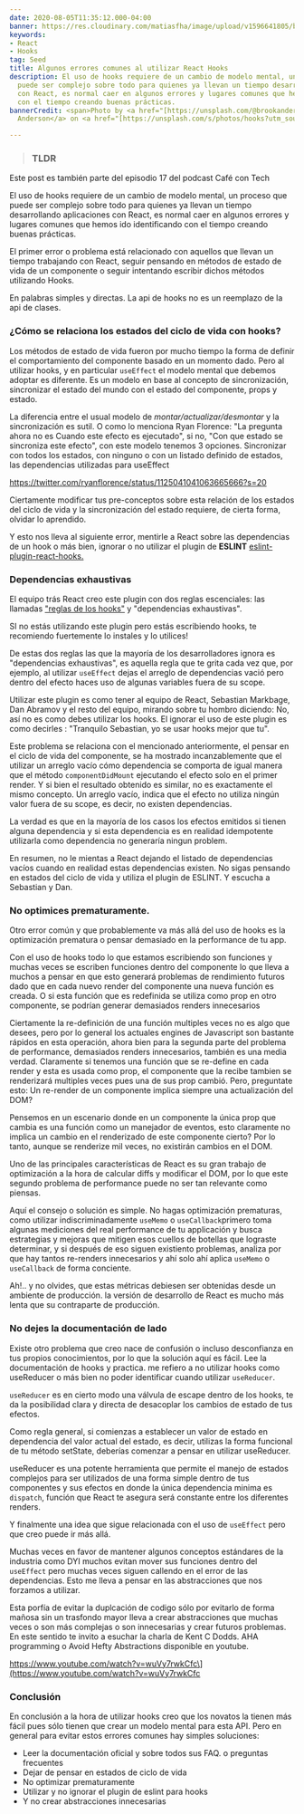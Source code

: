 ```yaml
---
date: 2020-08-05T11:35:12.000-04:00
banner: https://res.cloudinary.com/matiasfha/image/upload/v1596641805/brook-anderson-gTQbZXL417Q-unsplash_si4ngk.jpg
keywords:
- React
- Hooks
tag: Seed
title: Algunos errores comunes al utilizar React Hooks
description: El uso de hooks requiere de un cambio de modelo mental, un proceso que
  puede ser complejo sobre todo para quienes ya llevan un tiempo desarrollando aplicaciones
  con React, es normal caer en algunos errores y lugares comunes que hemos ido identificando
  con el tiempo creando buenas prácticas.
bannerCredit: <span>Photo by <a href="[https://unsplash.com/@brookanderson?utm_source=unsplash&amp;utm_medium=referral&amp;utm_content=creditCopyText](https://unsplash.com/@brookanderson?utm_source=unsplash&amp;utm_medium=referral&amp;utm_content=creditCopyText)">Brook
  Anderson</a> on <a href="[https://unsplash.com/s/photos/hooks?utm_source=unsplash&amp;utm_medium=referral&amp;utm_content=creditCopyText](https://unsplash.com/s/photos/hooks?utm_source=unsplash&amp;utm_medium=referral&amp;utm_content=creditCopyText)">Unsplash</a></span>

---
```


<script>
</script>


> ### TLDR 
Este post es también parte del episodio 17 del podcast Café con Tech
> <Buzzsprout buzzsproutId="4822565-errores-comunes-con-react-hooks" />


El uso de hooks requiere de un cambio de modelo mental, un proceso que puede ser complejo sobre todo para quienes ya llevan un tiempo desarrollando aplicaciones con React, es normal caer en algunos errores y lugares comunes que hemos ido identificando con el tiempo creando buenas prácticas.

El primer error o problema está relacionado con aquellos que llevan un tiempo trabajando con React, seguir pensando en métodos de estado de vida de un componente o seguir intentando escribir dichos métodos utilizando Hooks.

En palabras simples y directas. La api de hooks no es un reemplazo de la api de clases.

### ¿Cómo se relaciona los estados del ciclo de vida con hooks?

  
Los métodos de estado de vida fueron por mucho tiempo la forma de definir el comportamiento del componente basado en un momento dado. Pero al utilizar hooks, y en particular `useEffect` el modelo mental que debemos adoptar es diferente. Es un modelo en base al concepto de sincronización, sincronizar el estado del mundo con el estado  del componente, props y estado.

La diferencia entre el usual modelo de _montar/actualizar/desmontar_  y la sincronización es sutil. O como lo menciona Ryan Florence: "La pregunta ahora no es Cuando este efecto es ejecutado", si no, "Con que estado se sincroniza este efecto", con este modelo tenemos 3 opciones. Sincronizar con todos los estados, con ninguno o con un listado definido de estados, las dependencias utilizadas para useEffect

https://twitter.com/ryanflorence/status/1125041041063665666?s=20

Ciertamente modificar tus pre-conceptos sobre esta relación de los estados del ciclo de vida y la sincronización del estado requiere, de cierta forma, olvidar lo aprendido.

Y esto nos lleva al siguiente error, mentirle a React sobre las dependencias de un hook o más bien, ignorar o no utilizar el plugin de **ESLINT** [eslint-plugin-react-hooks.](https://www.google.com/search?client=safari&rls=en&q=eslint-plugin-react-hooks&ie=UTF-8&oe=UTF-8)

### Dependencias exhaustivas 

El equipo trás React creo este plugin con dos reglas escenciales: las llamadas ["reglas de los hooks"](https://es.reactjs.org/docs/hooks-rules.html) y "dependencias exhaustivas".

SI no estás utilizando este plugin pero estás escribiendo hooks, te recomiendo fuertemente lo instales y lo utilices!

De estas dos reglas las que la mayoría de los desarrolladores ignora es "dependencias exhaustivas", es aquella regla que te grita cada vez que, por ejemplo, al utilizar `useEffect` dejas el arreglo de dependencias vació pero dentro del efecto haces uso de algunas variables fuera de su scope.

Utilizar este plugin es como tener al equipo de React, Sebastian Markbage, Dan Abramov y el resto del equipo, mirando sobre tu hombro diciendo: No, así no es como debes utilizar los hooks. El ignorar el uso de este plugin es como decirles : "Tranquilo Sebastian, yo se usar hooks mejor que tu".

Este problema se relaciona con el mencionado anteriormente, el pensar en el ciclo de vida del componente, se ha mostrado incanzablemente que el utilizar un arreglo vacío cómo dependencia se comporta de igual manera que el método `componentDidMount` ejecutando el efecto solo en el primer render. Y si bien el resultado obtenido es similar, no es exactamente el mismo concepto. Un arreglo vacío, indica que el efecto no utiliza ningún valor fuera de su scope, es decir, no existen dependencias.

La verdad es que en la mayoría de los casos los efectos emitidos si tienen alguna dependencia y si esta dependencia es en realidad idempotente utilizarla como dependencia no generaría ningun problem.

En resumen, no le mientas a React dejando el listado de dependencias vacíos cuando en realidad estas dependencias existen. No sigas pensando en estados del ciclo de vida y utiliza el plugin de ESLINT. Y escucha a Sebastian y Dan.

### No optimices prematuramente.

Otro error común y que probablemente va más allá del uso de hooks es la optimización prematura o pensar demasiado en la performance de tu app.

Con el uso de hooks todo lo que estamos escribiendo son funciones y muchas veces se escriben funciones dentro del componente lo que lleva a muchos a pensar en que esto generará problemas de rendimiento futuros dado que en cada nuevo render del componente una nueva función es creada. O si esta función que es redefinida se utiliza como prop en otro componente, se podrían generar demasiados renders innecesarios

Ciertamente la re-definición de una función multiples veces no es algo que desees, pero por lo general los actuales engines de Javascript son bastante rápidos en esta operación,  ahora bien para la segunda parte del problema de performance, demasiados renders innecesarios, también es una media verdad. Claramente si tenemos una función que se re-define en cada render y esta es usada como prop, el componente que la recibe tambien se renderizará multiples veces pues una de sus prop cambió.
Pero, preguntate esto: Un re-render de un componente implica siempre una actualización del DOM?

Pensemos en un escenario donde en un componente la única prop que cambia es una función como un manejador de eventos, esto claramente no implica un cambio en el renderizado de este componente cierto? Por lo tanto, aunque se renderize mil veces, no existirán cambios en el DOM.

Uno de las principales características de React es su gran trabajo de optimización  a la hora de calcular diffs y modificar el DOM, por lo que este segundo problema de performance puede no ser tan relevante como piensas.

Aquí el consejo o solución es simple. No hagas optimización prematuras, como utilizar indiscriminadamente `useMemo` o `useCallback`primero toma algunas mediciones del real performance de tu applicación y busca estrategias y mejoras que mitigen esos cuellos de botellas que lograste determinar, y si después de eso siguen existiento problemas, analiza por que hay tantos re-renders innecesarios y ahí solo ahí aplica `useMemo` o `useCallback` de forma conciente.

Ah!.. y no olvides, que estas métricas debiesen ser obtenidas desde un ambiente de producción. la versión de desarrollo de React es mucho más lenta que su contraparte de producción.

### No dejes la documentación de lado

Existe otro problema que creo nace de confusión o incluso desconfianza en tus propios conocimientos, por lo que la solución aquí es fácil. Lee la documentación  de hooks y practica. me refiero a no utilizar hooks como useReducer o más bien no poder identificar cuando utilizar `useReducer`.

`useReducer` es en cierto modo una válvula de escape dentro de los hooks, te da la posibilidad clara y directa de desacoplar los cambios de estado de tus efectos.

Como regla general, si comienzas a establecer un valor de estado en dependencia del valor actual del estado, es decir, utilizas la forma funcional de tu método setState, deberías comenzar a pensar en utilizar useReducer.

useReducer es una potente herramienta que permite el manejo de estados complejos para ser utilizados de una forma simple dentro de tus componentes y sus efectos en donde la única dependencia minima es `dispatch`, función que React te asegura será constante entre los diferentes renders.

Y finalmente una idea que sigue relacionada con el uso de `useEffect` pero que creo puede ir más allá.

Muchas veces en favor de mantener algunos conceptos estándares de la industria como DYI muchos evitan mover sus funciones dentro del `useEffect` pero muchas veces siguen callendo en el error de las dependencias. Esto me lleva a pensar en las abstracciones que nos forzamos a utilizar.

Esta porfía de evitar la duplcación de codigo sólo por evitarlo de forma mañosa sin un trasfondo mayor lleva a crear abstracciones que muchas veces o son más complejas o son innecesarias y crear futuros problemas.
En este sentido te invito a esuchar la charla de Kent C Dodds. AHA programming o Avoid Hefty Abstractions disponible en youtube.

https://www.youtube.com/watch?v=wuVy7rwkCfc\](https://www.youtube.com/watch?v=wuVy7rwkCfc

### Conclusión

En conclusión a la hora de utilizar hooks creo que los novatos la tienen más fácil pues sólo tienen que crear un modelo mental para esta API.
Pero en general para evitar estos errores comunes hay simples soluciones:

* Leer la documentación oficial y sobre todos sus FAQ. o preguntas frecuentes
* Dejar de pensar en estados de ciclo de vida
* No optimizar prematuramente
* Utilizar y no ignorar el plugin de eslint para hooks
* Y no crear abstracciones innecesarias